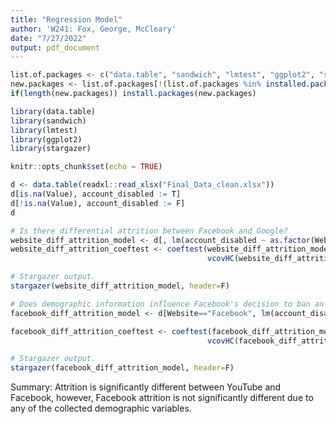 ```yaml
---
title: "Regression Model"
author: 'W241: Fox, George, McCleary'
date: "7/27/2022"
output: pdf_document
---
```


```r
list.of.packages <- c("data.table", "sandwich", "lmtest", "ggplot2", "stargazer")
new.packages <- list.of.packages[!(list.of.packages %in% installed.packages()[,"Package"])]
if(length(new.packages)) install.packages(new.packages)

library(data.table)
library(sandwich)
library(lmtest)
library(ggplot2) 
library(stargazer)
```

```r
knitr::opts_chunk$set(echo = TRUE)
```

```r
d <- data.table(readxl::read_xlsx("Final_Data_clean.xlsx"))
d[is.na(Value), account_disabled := T]
d[!is.na(Value), account_disabled := F]
d
```
```r
# Is there differential attrition between Facebook and Google?
website_diff_attrition_model <- d[, lm(account_disabled ~ as.factor(Website))]
website_diff_attrition_coeftest <- coeftest(website_diff_attrition_model, 
                                            vcovHC(website_diff_attrition_model))
```
```r
# Stargazer output.
stargazer(website_diff_attrition_model, header=F)
```

\begin{table}[!htbp] \centering 
  \caption{Differential Attrition between YouTube and Facebook} 
  \label{} 
\begin{tabular}{@{\extracolsep{5pt}}lc} 
\\[-1.8ex]\hline 
\hline \\[-1.8ex] 
 & \multicolumn{1}{c}{\textit{Dependent variable:}} \\ 
\cline{2-2} 
\\[-1.8ex] & Account Disabled \\ 
\hline \\[-1.8ex] 
  Website: YouTube & $-$0.413$^{***}$ \\ 
  & (0.031) \\ 
  & \\ 
 Constant & 0.413$^{***}$ \\ 
  & (0.022) \\ 
  & \\ 
\hline \\[-1.8ex] 
Observations & 504 \\ 
R$^{2}$ & 0.260 \\ 
Adjusted R$^{2}$ & 0.259 \\ 
Residual Std. Error & 0.349 (df = 502) \\ 
F Statistic & 176.378$^{***}$ (df = 1; 502) \\ 
\hline 
\hline \\[-1.8ex] 
\textit{Note:}  & \multicolumn{1}{r}{$^{*}$p$<$0.1; $^{**}$p$<$0.05; $^{***}$p$<$0.01} \\ 
\end{tabular} 
\end{table} 

```r
# Does demographic information influence Facebook's decision to ban an account?
facebook_diff_attrition_model <- d[Website=="Facebook", lm(account_disabled ~ as.factor(Gender) + as.factor(`Age Group`))]

facebook_diff_attrition_coeftest <- coeftest(facebook_diff_attrition_model, 
                                            vcovHC(facebook_diff_attrition_model))
```

```r
# Stargazer output.
stargazer(facebook_diff_attrition_model, header=F)
```

\begin{table}[!htbp] \centering 
  \caption{Differential Attrition on Facebook between Demographics} 
  \label{} 
\begin{tabular}{@{\extracolsep{5pt}}lc} 
\\[-1.8ex]\hline 
\hline \\[-1.8ex] 
 & \multicolumn{1}{c}{\textit{Dependent variable:}} \\ 
\cline{2-2} 
\\[-1.8ex] & Account Disabled \\ 
\hline \\[-1.8ex] 
 Gender: Male & $-$0.048 \\ 
  & (0.076) \\ 
  & \\ 
 Gender: Prefer Not To Answer & 0.071 \\ 
  & (0.076) \\ 
  & \\ 
 Age Group: Young & 0.063 \\ 
  & (0.062) \\ 
  & \\ 
 Constant & 0.373$^{***}$ \\ 
  & (0.062) \\ 
  & \\ 
\hline \\[-1.8ex] 
Observations & 252 \\ 
R$^{2}$ & 0.014 \\ 
Adjusted R$^{2}$ & 0.002 \\ 
Residual Std. Error & 0.493 (df = 248) \\ 
F Statistic & 1.177 (df = 3; 248) \\ 
\hline 
\hline \\[-1.8ex] 
\textit{Note:}  & \multicolumn{1}{r}{$^{*}$p$<$0.1; $^{**}$p$<$0.05; $^{***}$p$<$0.01} \\ 
\end{tabular} 
\end{table} 


Summary: Attrition is significantly different between YouTube and Facebook, however, Facebook attrition is not significantly different due to any of the collected demographic variables.

